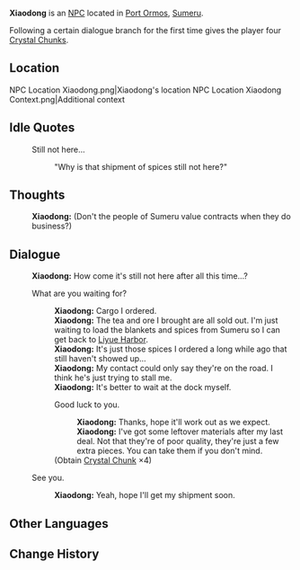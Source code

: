 {{Meta
<!-- Remove this template after adding the missing info -->
|missing_NPC_profile  = yes
}}
{{Character Infobox
|type             = NPC
|image            = NPC Xiaodong.png
|realname         = <!-- Optional, if different from in-game name -->
|deceased         = <!-- Past (for deceased prior to events of the game) or free response -->
|region           = Sumeru
|region2          = Liyue
|location         = 
|affiliation      = 
|title            = Merchant Ship Captain

|ancestry         = <!-- Clan/family -->
|father           = 
|mother           = 
|spouse           = 
|sibling          = 
|child            = 
|relative         = 

|voiceEN          = 
|voiceCN          = 
|voiceJP          = 
|dialoguereward   = {{Card|Crystal Chunk|4}}
}}
'''Xiaodong''' is an [[NPC]] located in [[Port Ormos]], [[Sumeru]].

Following a certain dialogue branch for the first time gives the player four [[Crystal Chunk]]s.

==Location==
<gallery>
NPC Location Xiaodong.png|Xiaodong's location
NPC Location Xiaodong Context.png|Additional context
</gallery>
<!--
==Profile==
Detailed story/lore information goes here.
''(To be added.)''

===Personality===
''(To be added.)''

===Appearance===
Keep appearance section short and concise. Limit to 2 paragraphs with 3-4 sentences each.
''(To be added.)''

==Quests and Events==
{{Quests and Events}}
-->
==Idle Quotes==
{{Dialogue start}}
:{{DIcon|Idle}} Still not here...
::{{A|VO Xiaodong 01.ogg}} "Why is that shipment of spices still not here?"
{{Dialogue end}}

==Thoughts==
{{All Schemes to Know Explanation|name=Xiaodong}}
{{Dialogue start}}
:{{A|VO Xiaodong All Schemes to Know 01.ogg}} '''Xiaodong:''' (Don't the people of Sumeru value contracts when they do business?)
{{Dialogue end}}

==Dialogue==
{{Dialogue start}}
:'''Xiaodong:''' How come it's still not here after all this time...?
:{{DIcon}} What are you waiting for?
::'''Xiaodong:''' Cargo I ordered.
::'''Xiaodong:''' The tea and ore I brought are all sold out. I'm just waiting to load the blankets and spices from Sumeru so I can get back to [[Liyue Harbor]].
::'''Xiaodong:''' It's just those spices I ordered a long while ago that still haven't showed up...
::'''Xiaodong:''' My contact could only say they're on the road. I think he's just trying to stall me.
::'''Xiaodong:''' It's better to wait at the dock myself.
::{{DIcon|Reward}} Good luck to you.
:::'''Xiaodong:''' Thanks, hope it'll work out as we expect.
:::'''Xiaodong:''' I've got some leftover materials after my last deal. Not that they're of poor quality, they're just a few extra pieces. You can take them if you don't mind.
::;(Obtain [[Crystal Chunk]] ×4)
:{{DIcon}} See you.
::'''Xiaodong:''' Yeah, hope I'll get my shipment soon.
{{Dialogue end}}
<!--
==Event Dialogue==
===Event Name===
{{Dialogue start}}
:'''{{subst:PAGENAME}}:'''
{{Dialogue end}}

==Trivia==
* 
-->
==Other Languages==
{{Other Languages
|default_hidden = 1
|en      = Xiaodong
|zhs     = 晓东
|zhs_rm  = Xiǎodōng
|zht     = 曉東
|zht_rm  = Xiǎodōng
|ja      = 暁東
|ja_rm   = Gyoutou{{Assumed}}
|ko      = 효동
|ko_rm   = Hyodong
|es      = Xiaodong
|fr      = Xiaodong
|ru      = Сяо Дун
|th      = Xiaodong
|vi      = Xiaodong
|de      = Xiaodong
|id      = Xiaodong
|pt      = Xiaodong
|tr      = Xiaodong
|it      = Xiaodong
}}

==Change History==
{{Change History|3.0}}
<!--
==References==
{{Reflist}}
-->